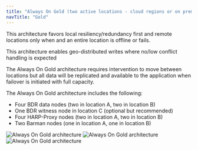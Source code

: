 ```yaml
---
title: "Always On Gold (two active locations - cloud regions or on prem data centers)"
navTitle: "Gold"
---
```



This architecture favors local resiliency/redundancy first and remote locations only when and an entire location is offline or fails.

This architecture enables geo-distributed writes where no/low conflict handling is expected

The Always On Gold architecture requires intervention to move between locations but all data will be replicated and available to the application when failover is initiated with full capacity. 

The Always On Gold architecture includes the following:

-  Four BDR data nodes (two in location A, two in location B)
-  One BDR witness node in location C (optional but recommended)
-  Four HARP-Proxy nodes (two in location A, two in location B)
-  Two Barman nodes (one in location A, one in location B)


![Always On Gold architecture](../images/gold.png)
![Always On Gold architecture](../images/gold2.png)
![Always On Gold architecture](../images/gold3.png)
